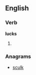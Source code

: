 ==English==

===Verb===
'''lucks'''

# {{third-person singular of|[[luck]]}}

===Anagrams===
* [[sculk#English|sculk]]